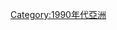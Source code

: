 {{Portal|亞洲}}
{{Year by category
|m=1
|c=9
|d=9
|y=2
|cat=亞洲
|sortkey= A
|parent=依年份劃分的20世紀亞洲
|subcat=1992年各大洲
}}
{{Commons category|1992 in Asia}}

[[Category:1990年代亞洲|Category:1990年代亞洲]]